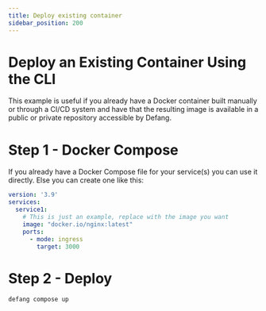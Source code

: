```yaml
---
title: Deploy existing container
sidebar_position: 200
---
```


# Deploy an Existing Container Using the CLI

This example is useful if you already have a Docker container built manually or through a CI/CD system and have that the resulting image is available in a public or private repository accessible by Defang.

# Step 1 - Docker Compose
If you already have a Docker Compose file for your service(s) you can use it directly. Else you can create one like this:

```yaml
version: '3.9'
services:
  service1:
    # This is just an example, replace with the image you want
    image: "docker.io/nginx:latest"
    ports:
      - mode: ingress
        target: 3000		
```

# Step 2 - Deploy
```text
defang compose up
```
    

